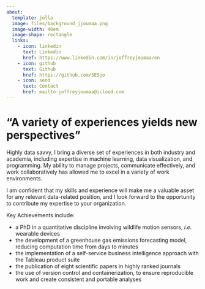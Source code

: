 ```yaml
---
about:
  template: jolla
  image: files/background_jjoumaa.png
  image-width: 40em
  image-shape: rectangle
  links:
    - icon: linkedin
      text: Linkedin
      href: https://www.linkedin.com/in/joffreyjoumaa/en
    - icon: github
      text: Github
      href: https://github.com/SESjo
    - icon: send
      text: Contact
      href: mailto:joffreyjoumaa@icloud.com
---
```


::: {#center}
# "A variety of experiences yields new perspectives"

Highly data savvy, I bring a diverse set of experiences in both industry and academia, including expertise in machine learning, data visualization, and programming. My ability to manage projects, communicate effectively, and work collaboratively has allowed me to excel in a variety of work environments.

I am confident that my skills and experience will make me a valuable asset for any relevant data-related position, and I look forward to the opportunity to contribute my expertise to your organization.

Key Achievements include:
:::

::: {#right style="text-align: left"}
-   a PhD in a quantitative discipline involving wildlife motion sensors, *i.e.* wearable devices
-   the development of a greenhouse gas emissions forecasting model, reducing computation time from days to minutes
-   the implementation of a self-service business intelligence approach with the Tableau product suite
-   the publication of eight scientific papers in highly ranked journals
-   the use of version control and containerization, to ensure reproducible work and create consistent and portable analyses
:::
